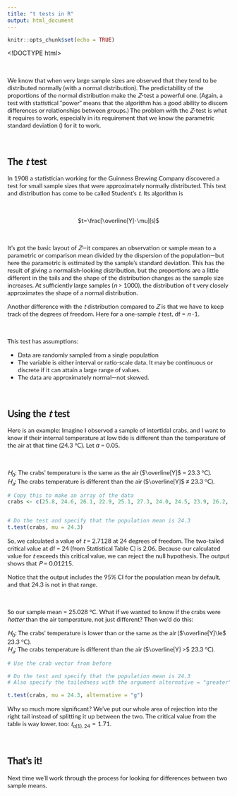 ```yaml
---
title: "t tests in R"
output: html_document
---
```


```r
knitr::opts_chunk$set(echo = TRUE)
```
<!DOCTYPE html>
<html>
<head>
<meta name="viewport" content="width=device-width, initial-scale=1">
<style>

/* latin-ext */
@font-face {
  font-family: 'Lato';
  font-style: normal;
  font-weight: 400;
  src: local('Lato Regular'), local('Lato-Regular'), url(https://fonts.gstatic.com/s/lato/v14/S6uyw4BMUTPHjxAwXiWtFCfQ7A.woff2) format('woff2');
  unicode-range: U+0100-024F, U+0259, U+1E00-1EFF, U+2020, U+20A0-20AB, U+20AD-20CF, U+2113, U+2C60-2C7F, U+A720-A7FF;
}
/* latin */
@font-face {
  font-family: 'Lato';
  font-style: normal;
  font-weight: 400;
  src: local('Lato Regular'), local('Lato-Regular'), url(https://fonts.gstatic.com/s/lato/v14/S6uyw4BMUTPHjx4wXiWtFCc.woff2) format('woff2');
  unicode-range: U+0000-00FF, U+0131, U+0152-0153, U+02BB-02BC, U+02C6, U+02DA, U+02DC, U+2000-206F, U+2074, U+20AC, U+2122, U+2191, U+2193, U+2212, U+2215, U+FEFF, U+FFFD;
}

p {
  font-family: 'Lato', sans-serif;
}

h1 {
  font-family: 'Lato', sans-serif;
}

h2 {
  font-family: 'Lato', sans-serif;
}

h3 {
  font-family: 'Lato', sans-serif;
}

h4 {
  font-family: 'Lato', sans-serif;
}

.list {
  font-family: 'Lato', sans-serif;
}

.list2 {
  font-family: 'Lato', sans-serif;
}

.list3 {
  font-family: 'Lato', sans-serif;
}

.list4 {
  font-family: 'Lato', sans-serif;
}

.list5 {
  font-family: 'Lato', sans-serif;
}

</style>
</head>
<body>


<div class="list">
<br>

We know that when very large sample sizes are observed that they tend to be distributed normally (with a normal distribution). The predictability of the proportions of the normal distribution make the *Z*-test a powerful one. (Again, a test with statistical "power" means that the algorithm has a good ability to discern differences or relationships between groups.) The problem with the *Z*-test is what it requires to work, especially in its requirement that we know the parametric standard deviation (\sigma) for it to work. 

<br>

## The *t* test

In 1908 a statistician working for the Guinness Brewing Company discovered a test for small sample sizes that were approximately normally distributed. This test and distribution has come to be called Student's *t*. Its algorithm is

<br>

<center>$t=\frac{\overline{Y}-\mu}{s}$</center>

<br>

It's got the basic layout of *Z*—it compares an observation or sample mean to a parametric or comparison mean divided by the dispersion of the population—but here the parametric \sigma  is estimated by the sample's standard deviation. This has the result of giving a normalish-looking distribution, but the proportions are a little different in the tails and the shape of the distribution changes as the sample size increases. At sufficiently large samples (*n* > 1000), the distribution of t very closely approximates the shape of a normal distribution.

Another difference with the *t* distribution compared to *Z* is that we have to keep track of the degrees of freedom. Here for a one-sample *t* test, df = *n* -1. 

<br>

This test has assumptions:

- Data are randomly sampled from a single population
- The variable is either interval or ratio-scale data. It may be continuous or discrete if it can attain a large range of values.
- The data are approximately normal—not skewed.

<br>

## Using the *t* test

Here is an example: Imagine I observed a sample of intertidal crabs, and I want to know if their internal temperature at low tide is different than the temperature of the air at that time (24.3 °C). Let $\alpha$  = 0.05.

<br>

$H_0$: The crabs' temperature is the same as the air ($\overline{Y}$  = 23.3 °C).  
$H_a$: The crabs temperature is different than the air ($\overline{Y}$ ≠ 23.3 °C). 

```r
# Copy this to make an array of the data
crabs <- c(25.8, 24.6, 26.1, 22.9, 25.1, 27.3, 24.0, 24.5, 23.9, 26.2, 24.3, 24.6, 23.3, 25.5, 28.1, 24.8, 23.5, 26.3, 25.4, 25.5, 23.9, 27.0, 24.8, 22.9, 25.4)


# Do the test and specify that the population mean is 24.3
t.test(crabs, mu = 24.3)
```

So, we calculated a value of *t*  = 2.7128 at 24 degrees of freedom. The two-tailed critical value at df = 24 (from Statistical Table C) is 2.06. Because our calculated value for *t* exceeds this critical value, we can reject the null hypothesis. The output shows that *P* = 0.01215.

Notice that the output includes the 95% CI for the population mean by default, and that 24.3 is not in that range.

<br>

So our sample mean = 25.028 °C. What if we wanted to know if the crabs were *hotter* than the air temperature, not just different? Then we'd do this:

$H_0$: The crabs' temperature is lower than or the same as the air ($\overline{Y}\le$ 23.3 °C).<br>
$H_a$: The crabs temperature is different than the air ($\overline{Y} >$ 23.3 °C). 

```r
# Use the crab vector from before

# Do the test and specify that the population mean is 24.3
# Also specify the tailedness with the argument alternative = "greater" or "less". You can specify just the initial letter.

t.test(crabs, mu = 24.3, alternative = "g")
```

Why so much more significant? We've put our whole area of rejection into the right tail instead of splitting it up between the two. The critical value from the table is way lower, too: $t_{\alpha\left(1\right),\:24} = 1.71$.

<br>

## That's it!

Next time we'll work through the process for looking for differences between two sample means.

<br>
</div>
</body>
</html>